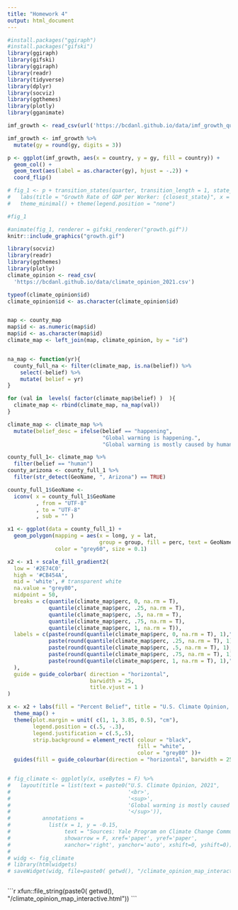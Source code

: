 ```yaml
---
title: "Homework 4"
output: html_document
---
```


```r
#install.packages("ggiraph")
#install.packages("gifski")
library(ggiraph)
library(gifski)
library(ggiraph)
library(readr)
library(tidyverse)
library(dplyr)
library(socviz)
library(ggthemes)
library(plotly)
library(gganimate)

imf_growth <- read_csv(url('https://bcdanl.github.io/data/imf_growth_quarterly.csv'))

imf_growth <- imf_growth %>%
  mutate(gy = round(gy, digits = 3))

p <- ggplot(imf_growth, aes(x = country, y = gy, fill = country)) +
  geom_col() +
  geom_text(aes(label = as.character(gy), hjust = -.2)) +
  coord_flip()

# fig_1 <- p + transition_states(quarter, transition_length = 1, state_length = 1) +
#   labs(title = "Growth Rate of GDP per Worker: {closest_state}", x = "", y = "") +
#   theme_minimal() + theme(legend.position = "none")

#fig_1

#animate(fig_1, renderer = gifski_renderer("growth.gif"))
knitr::include_graphics("growth.gif")
```


```r
library(socviz)
library(readr)
library(ggthemes)
library(plotly)
climate_opinion <- read_csv(
  'https://bcdanl.github.io/data/climate_opinion_2021.csv')

typeof(climate_opinion$id)
climate_opinion$id <- as.character(climate_opinion$id)


map <- county_map
map$id <- as.numeric(map$id)
map$id <- as.character(map$id)
climate_map <- left_join(map, climate_opinion, by = "id")


na_map <- function(yr){
  county_full_na <- filter(climate_map, is.na(belief)) %>% 
    select(-belief) %>% 
    mutate( belief = yr)
}

for (val in  levels( factor(climate_map$belief) )  ){
  climate_map <- rbind(climate_map, na_map(val))
}

climate_map <- climate_map %>% 
  mutate(belief_desc = ifelse(belief == "happening",
                              "Global warming is happening.",
                              "Global warming is mostly caused by human activities."))

county_full_1<- climate_map %>% 
  filter(belief == "human")
county_arizona <- county_full_1 %>%
  filter(str_detect(GeoName, ", Arizona") == TRUE)

county_full_1$GeoName <-
  iconv( x = county_full_1$GeoName
         , from = "UTF-8"
         , to = "UTF-8"
         , sub = "" )

x1 <- ggplot(data = county_full_1) + 
  geom_polygon(mapping = aes(x = long, y = lat, 
                             group = group, fill = perc, text = GeoName ),
               color = "grey60", size = 0.1) 

x2 <- x1 + scale_fill_gradient2( 
  low = '#2E74C0',  
  high = '#CB454A',  
  mid = 'white', # transparent white
  na.value = "grey80",
  midpoint = 50,
  breaks = c(quantile(climate_map$perc, 0, na.rm = T),
             quantile(climate_map$perc, .25, na.rm = T),
             quantile(climate_map$perc, .5, na.rm = T),
             quantile(climate_map$perc, .75, na.rm = T),
             quantile(climate_map$perc, 1, na.rm = T)),
  labels = c(paste(round(quantile(climate_map$perc, 0, na.rm = T), 1),"(Min)"),
             paste(round(quantile(climate_map$perc, .25, na.rm = T), 1),"(25th)"),
             paste(round(quantile(climate_map$perc, .5, na.rm = T), 1),"(50th)"),
             paste(round(quantile(climate_map$perc, .75, na.rm = T), 1),"(75th)"),
             paste(round(quantile(climate_map$perc, 1, na.rm = T), 1),"(Max)")
  ),
  guide = guide_colorbar( direction = "horizontal",
                          barwidth = 25,
                          title.vjust = 1 )
) 

x <- x2 + labs(fill = "Percent Belief", title = "U.S. Climate Opinion, 2021: Global warming is mostly caused by human activities.") +
  theme_map() + 
  theme(plot.margin = unit( c(1, 1, 3.85, 0.5), "cm"),
        legend.position = c(.5, -.3),
        legend.justification = c(.5,.5),
        strip.background = element_rect( colour = "black",
                                         fill = "white",
                                         color = "grey80" ))+
  guides(fill = guide_colourbar(direction = "horizontal", barwidth = 25, title.vjust = -1))


# fig_climate <- ggplotly(x, useBytes = F) %>% 
#   layout(title = list(text = paste0("U.S. Climate Opinion, 2021",
#                                     '<br>',
#                                     '<sup>',
#                                     'Global warming is mostly caused by human activities',
#                                     '</sup>')),
#          annotations = 
#            list(x = 1, y = -0.15, 
#                 text = "Sources: Yale Program on Climate Change Communication\n(https://climatecommunication.yale.edu/visualizations-data/ycom-us/)", 
#                 showarrow = F, xref='paper', yref='paper', 
#                 xanchor='right', yanchor='auto', xshift=0, yshift=0))
# 
# widg <- fig_climate
# library(htmlwidgets)
# saveWidget(widg, file=paste0( getwd(), "/climate_opinion_map_interactive.html"))



```
````{=html}
```r
xfun::file_string(paste0( getwd(), "/climate_opinion_map_interactive.html"))
```
````

